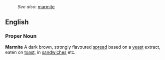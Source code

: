 :''See also:'' [[marmite]]
==English==
===Proper Noun===
'''Marmite'''
A dark brown, strongly flavoured [[spread]] based on a [[yeast]] extract, eaten on [[toast]], in [[sandwich]]es etc.
{{wikipedia}}